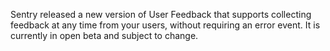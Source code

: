 <Note title="A Wild User Feedback Appears!">

Sentry released a new version of User Feedback that supports collecting feedback at any time from your users, without requiring an error event. It is currently in open beta and subject to change.

</Note>

